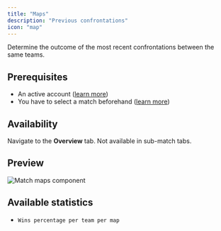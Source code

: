 ```yaml
---
title: "Maps"
description: "Previous confrontations"
icon: "map"
---
```


Determine the outcome of the most recent confrontations between the same teams.

## Prerequisites

- An active account ([learn more](/get-started/setup))
- You have to select a match beforehand ([learn more](/core/match/root))

## Availability

Navigate to the **Overview** tab. Not available in sub-match tabs.

## Preview

<Frame>
    <img
        src="./images/maps/component.png"
        alt="Match maps component"
    />
</Frame>

## Available statistics

- `Wins percentage per team per map`
